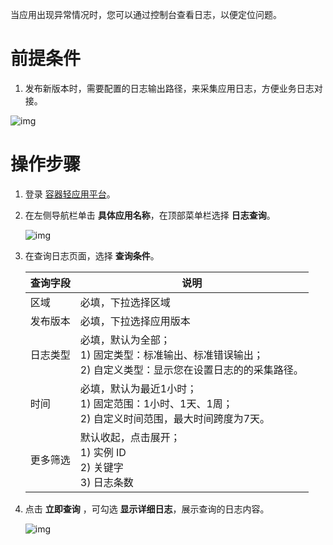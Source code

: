当应用出现异常情况时，您可以通过控制台查看日志，以便定位问题。



# **前提条件**

1. 发布新版本时，需要配置的日志输出路径，来采集应用日志，方便业务日志对接。

![img](https://dora-doc.qiniu.com/WX20221103-201432%402x.png)

# **操作步骤**

1. 登录 [容器轻应用平台](https://portal.qiniu.com/dora/qapp)。

2. 在左侧导航栏单击 **具体应用名称**，在顶部菜单栏选择 **日志查询**。

   ![img](https://dora-doc.qiniu.com/WX20221103-201539%402x.png)

3. 在查询日志页面，选择 **查询条件**。

   | 查询字段 | 说明                                                         |
   | -------- | ------------------------------------------------------------ |
   | 区域     | 必填，下拉选择区域                                           |
   | 发布版本 | 必填，下拉选择应用版本                                       |
   | 日志类型 | 必填，默认为全部；<br>1) 固定类型：标准输出、标准错误输出；<br/>2) 自定义类型：显示您在设置日志的的采集路径。 |
   | 时间     | 必填，默认为最近1小时；<br/>1) 固定范围：1小时、1天、1周；<br/>2) 自定义时间范围，最大时间跨度为7天。 |
   | 更多筛选 | 默认收起，点击展开；<br/>1) 实例 ID<br/>2) 关键字<br/>3) 日志条数 |

4. 点击 **立即查询** ，可勾选 **显示详细日志**，展示查询的日志内容。

   ![img](https://dora-doc.qiniu.com/WX20221109-161016%402x.png)

